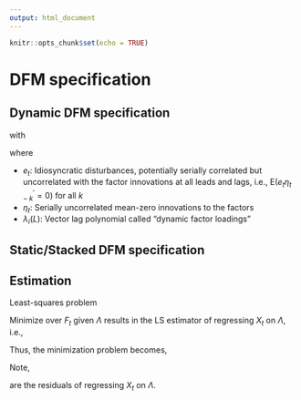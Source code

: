 ---
output: html_document
---

```{r setup, include=FALSE}
knitr::opts_chunk$set(echo = TRUE)
```

# DFM specification

## Dynamic DFM specification

\begin{align*}

\underset{\left(N\times 1\right)}{X_{t}} &= \underset{\left(N\times q\right)}{\lambda\left(L\right)^{'}} \underset{\left(q\times 1\right)}{f_t} + \underset{\left(N\times 1\right)}{e_{t}} \\

\underset{\left(q\times 1\right)}{f_{t}} &= \underset{\left(q\times q\right)}{\Psi\left(L\right)} \underset{\left(q\times 1\right)}{f_{t-1}} + \underset{\left(q\times 1\right)}{\eta_{t}}

\end{align*}

with

\begin{align*}

\underset{\left(N\times q\right)}{\lambda\left(L\right)} &= \underset{\left(N\times q\right)}{\left(1 + \lambda_{1}L + \lambda_{2}L^{2} + ... + \lambda_{p_{\lambda}}L^{p_{\lambda}} \right)} \\

\underset{\left(q\times q\right)}{\Psi\left(L\right)} &= \underset{\left(q\times q\right)}{\left(1 + \Psi_{1}L + \Psi_{2}L^{2} + ... + \Psi_{p_{\Psi}}L^{p_{\Psi}} \right)}

\end{align*}

where

* $e_t$: Idiosyncratic disturbances, potentially serially correlated but uncorrelated with the factor innovations at all leads and lags, i.e., $\text{E}\left(e_t \eta^{'}_{t-k} = 0\right)$ for all $k$
* $\eta_t$: Serially uncorrelated mean-zero innovations to the factors
* $\lambda_{i}\left(L\right)$: Vector lag polynomial called "dynamic factor loadings"

## Static/Stacked DFM specification

\begin{align*}

\underset{\left(N \times 1\right)}{X_t} &= \underset{\left(N \times qp\right)}{\Lambda}\underset{\left(qp \times 1\right)}{F_t} + \underset{\left(N \times 1\right)}{e_t} \\

\underset{\left(qp \times 1\right)}{F_t} &= \underset{\left(qp \times qp\right)}{\Phi\left(L\right)} \underset{\left(qp \times 1\right)}{F_{t-1}} + \underset{\left(qp \times q\right)}{G}\underset{\left(q \times 1\right)}{\eta} \\

\underset{\left(r \times 1\right)}{F_t} &= \underset{\left(r \times r\right)}{\Phi\left(L\right)} \underset{\left(r \times 1\right)}{F_{t-1}} + \underset{\left(r \times q\right)}{G}\underset{\left(q \times 1\right)}{\eta}

\end{align*}

## Estimation

Least-squares problem

\begin{align*}

\underset{F_{1}, F_{2},..., F_{T}, \Lambda}{min} V_{t}\left(\Lambda, F_{t}\right) \\

\underset{F_{1}, F_{2},..., F_{T}, \Lambda}{min} \frac{1}{NT} \sum_{t=1}^{T} \left(X_{t} - \Lambda F_{t} \right)^{'}\left(X_{t} - \Lambda F_{t} \right) \\

\text{s.t.} \;\;\; \frac{1}{N} \Lambda^{'}\Lambda = I_{r}

\end{align*}

Minimize over $F_{t}$ given $\Lambda$ results in the LS estimator of regressing $X_{t}$ on $\Lambda$, i.e.,

\begin{align*}

\widehat{F}_{t}\left(\Lambda\right) = \left(\Lambda\Lambda^{'}\right)^{-1}\Lambda^{'}X_{t}

\end{align*}

Thus, the minimization problem becomes,

\begin{align*}

\underset{\Lambda}{min} \frac{1}{NT} \sum_{t=1}^{T} \left(X_{t} - \Lambda \left(\Lambda\Lambda^{'}\right)^{-1}\Lambda^{'}X_{t} \right)^{'}\left(X_{t} - \Lambda \left(\Lambda\Lambda^{'}\right)^{-1}\Lambda^{'}X_{t} \right) \; \text{(step 1)}
\\
\underset{\Lambda}{min} \frac{1}{NT} \sum_{t=1}^{T} 
\left(X_{t}^{'} - X_{t}^{'}\Lambda \left(\Lambda\Lambda^{'}\right)^{-1}\Lambda^{'} \right)\left(X_{t} - \Lambda \left(\Lambda\Lambda^{'}\right)^{-1}\Lambda^{'}X_{t} \right)  \; \text{(step 2)}
\\
\underset{\Lambda}{min} \frac{1}{NT} \sum_{t=1}^{T} 
X_{t}^{'}X_{t} - X_{t}^{'}\Lambda \left(\Lambda\Lambda^{'}\right)^{-1}\Lambda^{'}X_{t} - X_{t}^{'}\Lambda \left(\Lambda\Lambda^{'}\right)^{-1}\Lambda^{'} X_{t} + X_{t}^{'}\Lambda \left(\Lambda\Lambda^{'}\right)^{-1}\Lambda^{'}\Lambda \left(\Lambda\Lambda^{'}\right)^{-1}\Lambda^{'}X_{t} \; \text{(step 3)}
\\
\underset{\Lambda}{min} \frac{1}{NT} \sum_{t=1}^{T} 
X_{t}^{'}X_{t} - X_{t}^{'}\Lambda \left(\Lambda\Lambda^{'}\right)^{-1}\Lambda^{'}X_{t} - X_{t}^{'}\Lambda \left(\Lambda\Lambda^{'}\right)^{-1}\Lambda^{'} X_{t} + X_{t}^{'}\Lambda \left(\Lambda\Lambda^{'}\right)^{-1}\Lambda^{'}X_{t} \; \text{(step 4)}
\\
\underset{\Lambda}{min} \frac{1}{NT} \sum_{t=1}^{T} 
X_{t}^{'}X_{t} - X_{t}^{'}\Lambda \left(\Lambda\Lambda^{'}\right)^{-1}\Lambda^{'}X_{t} \; \text{(step 5)}
\\
\underset{\Lambda}{min} \frac{1}{NT} \sum_{t=1}^{T} X_{t}^{'}\left(I_{r} - \Lambda \left(\Lambda\Lambda^{'}\right)^{-1}\Lambda^{'} \right)X_{t} \; \text{(step 6)}

\end{align*}

Note,

\begin{align*}

\left(I_{r} - \Lambda \left(\Lambda\Lambda^{'}\right)^{-1}\Lambda^{'} \right)X_{t},

\end{align*}

are the residuals of regressing $X_{t}$ on $\Lambda$.



